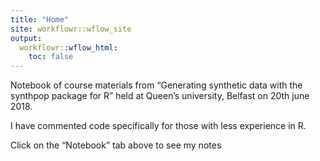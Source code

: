 ```yaml
---
title: "Home"
site: workflowr::wflow_site
output:
  workflowr::wflow_html:
    toc: false
---
```


Notebook of course materials from "Generating synthetic data with the synthpop package for R" held at Queen's university, Belfast on 20th june 2018.

I have commented code specifically for those with less experience in R. 

Click on the "Notebook" tab above to see my notes
